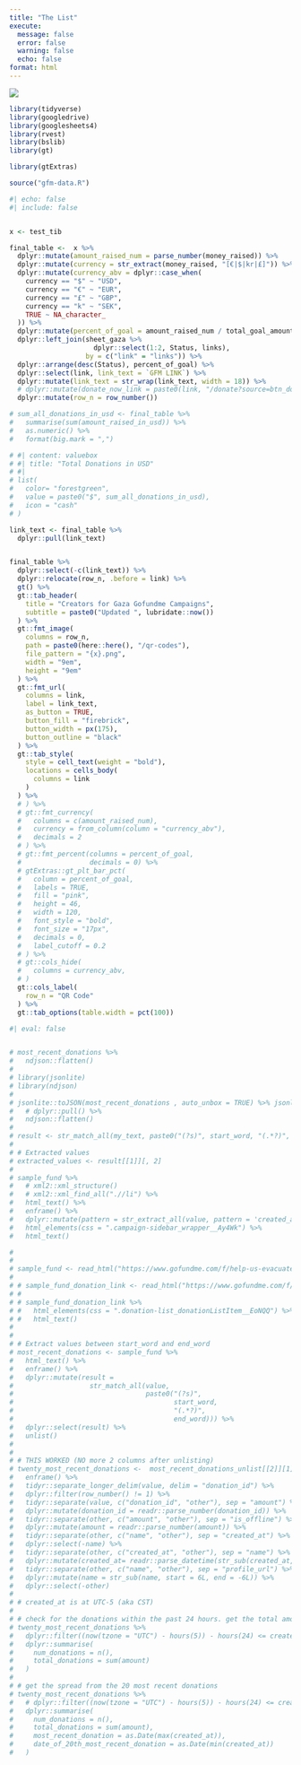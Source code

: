 ```yaml
---
title: "The List"
execute:
  message: false
  error: false
  warning: false
  echo: false
format: html
---
```


![](images/cfg-logo.png){fig-align="center"}


```r

library(tidyverse)
library(googledrive)
library(googlesheets4)
library(rvest)
library(bslib)
library(gt)

library(gtExtras)

```


```r

source("gfm-data.R")

```


```r

#| echo: false
#| include: false


x <- test_tib

final_table <-  x %>% 
  dplyr::mutate(amount_raised_num = parse_number(money_raised)) %>% 
  dplyr::mutate(currency = str_extract(money_raised, "[€|$|kr|£]")) %>% 
  dplyr::mutate(currency_abv = dplyr::case_when(
    currency == "$" ~ "USD",
    currency == "€" ~ "EUR",
    currency == "£" ~ "GBP",
    currency == "k" ~ "SEK",
    TRUE ~ NA_character_
  )) %>% 
  dplyr::mutate(percent_of_goal = amount_raised_num / total_goal_amount) %>% 
  dplyr::left_join(sheet_gaza %>% 
                     dplyr::select(1:2, Status, links),
                   by = c("link" = "links")) %>% 
  dplyr::arrange(desc(Status), percent_of_goal) %>%  
  dplyr::select(link, link_text = `GFM LINK`) %>% 
  dplyr::mutate(link_text = str_wrap(link_text, width = 18)) %>% 
  # dplyr::mutate(donate_now_link = paste0(link, "/donate?source=btn_donate")) %>% 
  dplyr::mutate(row_n = row_number())

# sum_all_donations_in_usd <- final_table %>%
#   summarise(sum(amount_raised_in_usd)) %>%
#   as.numeric() %>%
#   format(big.mark = ",")

```


```r
# #| content: valuebox
# #| title: "Total Donations in USD"
# #| 
# list(
#   color= "forestgreen",
#   value = paste0("$", sum_all_donations_in_usd),
#   icon = "cash"
# )
```




```r


link_text <- final_table %>% 
  dplyr::pull(link_text)


final_table %>% 
  dplyr::select(-c(link_text)) %>% 
  dplyr::relocate(row_n, .before = link) %>% 
  gt() %>% 
  gt::tab_header(
    title = "Creators for Gaza Gofundme Campaigns",
    subtitle = paste0("Updated ", lubridate::now())
  ) %>% 
  gt::fmt_image(
    columns = row_n,
    path = paste0(here::here(), "/qr-codes"),
    file_pattern = "{x}.png",
    width = "9em",
    height = "9em"
  ) %>% 
  gt::fmt_url(
    columns = link, 
    label = link_text,
    as_button = TRUE,
    button_fill = "firebrick",
    button_width = px(175),
    button_outline = "black"
  ) %>% 
  gt::tab_style(
    style = cell_text(weight = "bold"),
    locations = cells_body(
      columns = link
    )
  ) %>% 
  # ) %>% 
  # gt::fmt_currency(
  #   columns = c(amount_raised_num),
  #   currency = from_column(column = "currency_abv"),
  #   decimals = 2
  # ) %>% 
  # gt::fmt_percent(columns = percent_of_goal,
  #                 decimals = 0) %>%
  # gtExtras::gt_plt_bar_pct(
  #   column = percent_of_goal,
  #   labels = TRUE,
  #   fill = "pink",
  #   height = 46,
  #   width = 120,
  #   font_style = "bold",
  #   font_size = "17px",
  #   decimals = 0,
  #   label_cutoff = 0.2
  # ) %>%   
  # gt::cols_hide(
  #   columns = currency_abv,
  # )
  gt::cols_label(
    row_n = "QR Code"
  ) %>% 
  gt::tab_options(table.width = pct(100))  


```

```r
#| eval: false


# most_recent_donations %>% 
#   ndjson::flatten()
# 
# library(jsonlite)
# library(ndjson)
# 
# jsonlite::toJSON(most_recent_donations , auto_unbox = TRUE) %>% jsonlite::prettify() %>% 
#   # dplyr::pull() %>% 
#   ndjson::flatten()
# 
# result <- str_match_all(my_text, paste0("(?s)", start_word, "(.*?)", end_word))
# 
# # Extracted values
# extracted_values <- result[[1]][, 2]
# 
# sample_fund %>% 
#   # xml2::xml_structure()
#   # xml2::xml_find_all(".//li") %>% 
#   html_text() %>% 
#   enframe() %>% 
#   dplyr::mutate(pattern = str_extract_all(value, pattern = 'created_at\\\":\\\".....'))
#   html_elements(css = ".campaign-sidebar_wrapper__Ay4Wk") %>% 
#   html_text()

# 
# 
# sample_fund <- read_html("https://www.gofundme.com/f/help-us-evacuate-and-receive-a-better-education")
# 
# # sample_fund_donation_link <- read_html("https://www.gofundme.com/f/help-zeyad-and-his-family-to-evacuate-gaza?modal=donations&tab=all")
# # 
# # sample_fund_donation_link %>% 
# #   html_elements(css = ".donation-list_donationListItem__EoNQQ") %>% 
# #   html_text()
# 
# 
# # Extract values between start_word and end_word
# most_recent_donations <- sample_fund %>% 
#   html_text() %>% 
#   enframe() %>% 
#   dplyr::mutate(result = 
#                   str_match_all(value, 
#                                 paste0("(?s)",
#                                        start_word, 
#                                        "(.*?)", 
#                                        end_word))) %>% 
#   dplyr::select(result) %>% 
#   unlist()   
# 
# 
# # THIS WORKED (NO more 2 columns after unlisting)
# twenty_most_recent_donations <-  most_recent_donations_unlist[[2]][1] %>% 
#   enframe() %>% 
#   tidyr::separate_longer_delim(value, delim = "donation_id") %>% 
#   dplyr::filter(row_number() != 1) %>% 
#   tidyr::separate(value, c("donation_id", "other"), sep = "amount") %>% 
#   dplyr::mutate(donation_id = readr::parse_number(donation_id)) %>% 
#   tidyr::separate(other, c("amount", "other"), sep = "is_offline") %>% 
#   dplyr::mutate(amount = readr::parse_number(amount)) %>%   
#   tidyr::separate(other, c("name", "other"), sep = "created_at") %>% 
#   dplyr::select(-name) %>% 
#   tidyr::separate(other, c("created_at", "other"), sep = "name") %>%   
#   dplyr::mutate(created_at= readr::parse_datetime(str_sub(created_at, start = 6L, end = -12L))) %>% 
#   tidyr::separate(other, c("name", "other"), sep = "profile_url") %>%   
#   dplyr::mutate(name = str_sub(name, start = 6L, end = -6L)) %>% 
#   dplyr::select(-other) 
# 
# # created_at is at UTC-5 (aka CST)
# 
# # check for the donations within the past 24 hours. get the total amount and number of donations to show for each fun
# twenty_most_recent_donations %>% 
#   dplyr::filter((now(tzone = "UTC") - hours(5)) - hours(24) <= created_at) %>% 
#   dplyr::summarise(
#     num_donations = n(),
#     total_donations = sum(amount)
#   )
# 
# # get the spread from the 20 most recent donations
# twenty_most_recent_donations %>% 
#   # dplyr::filter((now(tzone = "UTC") - hours(5)) - hours(24) <= created_at) %>% 
#   dplyr::summarise(
#     num_donations = n(),
#     total_donations = sum(amount),
#     most_recent_donation = as.Date(max(created_at)),
#     date_of_20th_most_recent_donation = as.Date(min(created_at))
#   )



```



